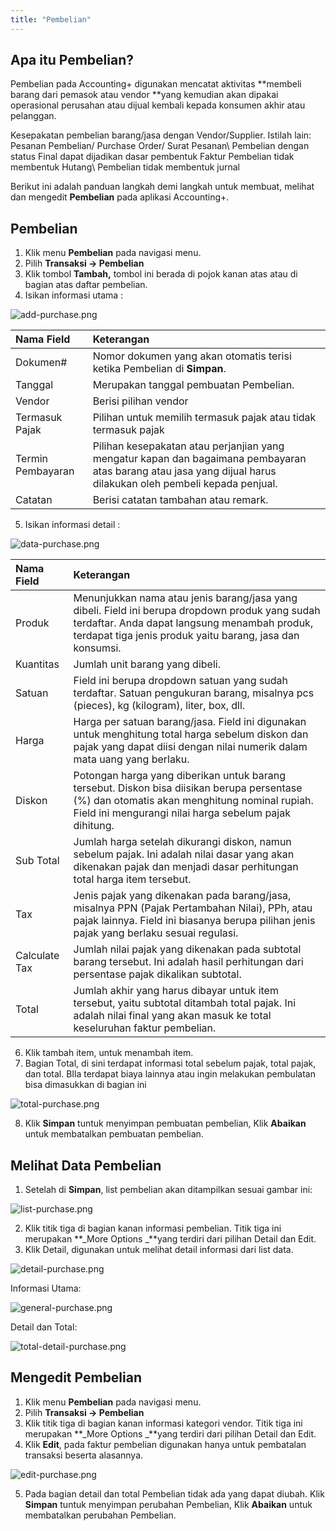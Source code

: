 ```yaml
---
title: "Pembelian"
---
```


## Apa itu Pembelian?

Pembelian pada Accounting\+ digunakan mencatat aktivitas \*\*membeli barang dari pemasok atau vendor \*\*yang kemudian akan dipakai operasional perusahan atau dijual kembali kepada konsumen akhir atau pelanggan.

<Info>
  Kesepakatan pembelian barang/jasa dengan Vendor/Supplier.
</Info>

<Tip>
  Istilah lain: Pesanan Pembelian/ Purchase Order/ Surat Pesanan\
  Pembelian dengan status Final dapat dijadikan dasar pembentuk Faktur
</Tip>

<Warning>
  Pembelian tidak membentuk Hutang\
  Pembelian tidak membentuk jurnal
</Warning>

Berikut ini adalah panduan langkah demi langkah untuk membuat, melihat dan mengedit **Pembelian** pada aplikasi Accounting\+.

## Pembelian

1. Klik menu **Pembelian** pada navigasi menu.
2. Pilih **Transaksi → Pembelian**
3. Klik tombol **Tambah,** tombol ini berada di pojok kanan atas atau di bagian atas daftar pembelian.
4. Isikan informasi utama :

![add-purchase.png](/images/add-purchase.png)

| Nama Field        | Keterangan                                                                                                                                                      |
| :---------------- | :-------------------------------------------------------------------------------------------------------------------------------------------------------------- |
| Dokumen#          | Nomor dokumen yang akan otomatis terisi ketika Pembelian di **Simpan**.                                                                                         |
| Tanggal           | Merupakan tanggal pembuatan Pembelian.                                                                                                                          |
| Vendor            | Berisi pilihan vendor                                                                                                                                           |
| Termasuk Pajak    | Pilihan untuk memilih termasuk pajak atau tidak termasuk pajak                                                                                                  |
| Termin Pembayaran | Pilihan kesepakatan atau perjanjian yang mengatur kapan dan bagaimana pembayaran atas barang atau jasa yang dijual harus dilakukan oleh pembeli kepada penjual. |
| Catatan           | Berisi catatan tambahan atau remark.                                                                                                                            |

5. Isikan informasi detail :

![data-purchase.png](/images/data-purchase.png)

| Nama Field    | Keterangan                                                                                                                                                                                                   |
| :------------ | :----------------------------------------------------------------------------------------------------------------------------------------------------------------------------------------------------------- |
| Produk        | Menunjukkan nama atau jenis barang/jasa yang dibeli. Field ini berupa dropdown produk yang sudah terdaftar. Anda dapat langsung menambah produk, terdapat tiga jenis produk yaitu barang, jasa dan konsumsi. |
| Kuantitas     | Jumlah unit barang yang dibeli.                                                                                                                                                                              |
| Satuan        | Field ini berupa dropdown satuan yang sudah terdaftar. Satuan pengukuran barang, misalnya pcs (pieces), kg (kilogram), liter, box, dll.                                                                      |
| Harga         | Harga per satuan barang/jasa. Field ini digunakan untuk menghitung total harga sebelum diskon dan pajak yang dapat diisi dengan nilai numerik dalam mata uang yang berlaku.                                  |
| Diskon        | Potongan harga yang diberikan untuk barang tersebut. Diskon bisa diisikan berupa persentase (%) dan otomatis akan menghitung nominal rupiah. Field ini mengurangi nilai harga sebelum pajak dihitung.        |
| Sub Total     | Jumlah harga setelah dikurangi diskon, namun sebelum pajak. Ini adalah nilai dasar yang akan dikenakan pajak dan menjadi dasar perhitungan total harga item tersebut.                                        |
| Tax           | Jenis pajak yang dikenakan pada barang/jasa, misalnya PPN (Pajak Pertambahan Nilai), PPh, atau pajak lainnya. Field ini biasanya berupa pilihan jenis pajak yang berlaku sesuai regulasi.                    |
| Calculate Tax | Jumlah nilai pajak yang dikenakan pada subtotal barang tersebut. Ini adalah hasil perhitungan dari persentase pajak dikalikan subtotal.                                                                      |
| Total         | Jumlah akhir yang harus dibayar untuk item tersebut, yaitu subtotal ditambah total pajak. Ini adalah nilai final yang akan masuk ke total keseluruhan faktur pembelian.                                      |

6. Klik tambah item, untuk menambah item.
7. Bagian Total, di sini terdapat informasi total sebelum pajak, total pajak, dan total. BIla terdapat biaya lainnya atau ingin melakukan pembulatan bisa dimasukkan di bagian ini

![total-purchase.png](/images/total-purchase.png)

8. Klik **Simpan** tuntuk menyimpan pembuatan pembelian, Klik **Abaikan** untuk membatalkan pembuatan  pembelian.

## Melihat Data Pembelian

1. Setelah di **Simpan**, list pembelian akan ditampilkan sesuai gambar ini:

![list-purchase.png](/images/list-purchase.png)

2. Klik titik tiga di bagian kanan informasi pembelian. Titik tiga ini merupakan **\_More Options \_**yang terdiri dari pilihan Detail dan Edit.
3. Klik Detail, digunakan untuk melihat detail informasi dari list data.

![detail-purchase.png](/images/detail-purchase.png)

Informasi Utama:

![general-purchase.png](/images/general-purchase.png)

Detail dan Total:

![total-detail-purchase.png](/images/total-detail-purchase.png)


## Mengedit Pembelian

1. Klik menu **Pembelian** pada navigasi menu.
2. Pilih **Transaksi → Pembelian**
3. Klik titik tiga di bagian kanan informasi kategori vendor. Titik tiga ini merupakan **\_More Options \_**yang terdiri dari pilihan Detail dan Edit.
4. Klik **Edit**, pada faktur pembelian digunakan hanya untuk pembatalan transaksi beserta alasannya.

![edit-purchase.png](/images/edit-purchase.png)

5. Pada bagian detail dan total Pembelian tidak ada yang dapat diubah. Klik **Simpan** tuntuk menyimpan perubahan Pembelian, Klik **Abaikan** untuk membatalkan perubahan Pembelian.


<feature />